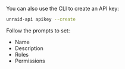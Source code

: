 You can also use the CLI to create an API key:

```bash
unraid-api apikey --create
```

Follow the prompts to set:

- Name
- Description
- Roles
- Permissions
